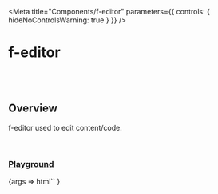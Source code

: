 
<Meta
	title="Components/f-editor"
	parameters={{
		controls: { hideNoControlsWarning: true }
	}}
/>

# f-editor

<br />
<br />

## Overview

<f-divider></f-divider>

f-editor used to edit content/code.

<br />

### [Playground](/story/components-f-editor--playground)

<Canvas>
	<Story name="Playground">
		{args =>
			html`<f-div direction="column" padding="x-large" height="100%"><f-editor></f-editor></f-div>`
		}
	</Story>
</Canvas>

<br />

